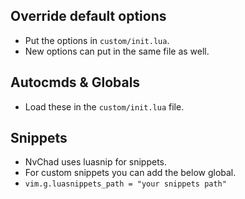 ## Override default options

- Put the options in `custom/init.lua`.
- New options can put in the same file as well. 

## Autocmds & Globals

- Load these in the `custom/init.lua` file.

## Snippets 

- NvChad uses luasnip for snippets.
- For custom snippets you can add the below global.
- `vim.g.luasnippets_path = "your snippets path"`
